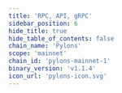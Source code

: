 ```yaml
---
title: 'RPC, API, gRPC'
sidebar_position: 6
hide_title: true
hide_table_of_contents: false
chain_name: 'Pylons'
scope: 'mainnet'
chain_id: 'pylons-mainnet-1'
binary_version: 'v1.1.4'
icon_url: 'pylons-icon.svg'
---
```



<PageTitle
  iconUrl="img/pylons-icon.svg"
  title="Pylons Public Endpoints"
  chainId="pylons-mainnet-1"
  version="v1.1.4"
/>

<Endpoints
  api="https://pylons-api.noders.services"
  rpc="https://pylons-rpc.noders.services"
  grpc="https://pylons-grpc.noders.services:443"
  jsonRpc=""
/>
